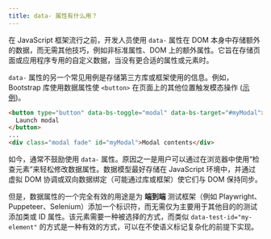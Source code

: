 ```yaml
---
title: data- 属性有什么用？
---
```


在 JavaScript 框架流行之前，开发人员使用 `data-` 属性在 DOM 本身中存储额外的数据，而无需其他技巧，例如非标准属性、DOM 上的额外属性。它旨在存储页面或应用程序专用的自定义数据，当没有更合适的属性或元素时。

 `data-` 属性的另一个常见用例是存储第三方库或框架使用的信息。例如，Bootstrap 库使用数据属性使 `<button>` 在页面上的其他位置触发模态操作 ([示例](https://getbootstrap.com/docs/5.2/components/modal/#via-data-attributes))。

```html
<button type="button" data-bs-toggle="modal" data-bs-target="#myModal">
  Launch modal
</button>
...
<div class="modal fade" id="myModal">Modal contents</div>
```

如今，通常不鼓励使用 `data-` 属性。原因之一是用户可以通过在浏览器中使用“检查元素”来轻松修改数据属性。数据模型最好存储在 JavaScript 环境中，并通过虚拟 DOM 协调或双向数据绑定（可能通过库或框架）使它们与 DOM 保持同步。

但是，数据属性的一个完全有效的用途是为 **端到端** 测试框架（例如 Playwright、Puppeteer、Selenium）添加一个标识符，而无需仅为主要用于其他目的的测试添加类或 ID 属性。该元素需要一种被选择的方式，而类似 `data-test-id="my-element"` 的方式是一种有效的方式，可以在不使语义标记复杂化的前提下实现。
